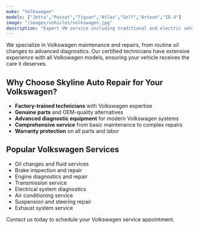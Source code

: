 ```yaml
---
make: "Volkswagen"
models: ["Jetta","Passat","Tiguan","Atlas","Golf","Arteon","ID.4"]
image: "/images/vehicles/volkswagen.jpg"
description: "Expert VW service including traditional and electric vehicles."
---
```


We specialize in Volkswagen maintenance and repairs, from routine oil changes to advanced diagnostics. Our certified technicians have extensive experience with all Volkswagen models, ensuring your vehicle receives the care it deserves.

## Why Choose Skyline Auto Repair for Your Volkswagen?

- **Factory-trained technicians** with Volkswagen expertise
- **Genuine parts** and OEM-quality alternatives
- **Advanced diagnostic equipment** for modern Volkswagen systems
- **Comprehensive service** from basic maintenance to complex repairs
- **Warranty protection** on all parts and labor

## Popular Volkswagen Services

- Oil changes and fluid services
- Brake inspection and repair
- Engine diagnostics and repair
- Transmission service
- Electrical system diagnostics
- Air conditioning service
- Suspension and steering repair
- Exhaust system service

Contact us today to schedule your Volkswagen service appointment.